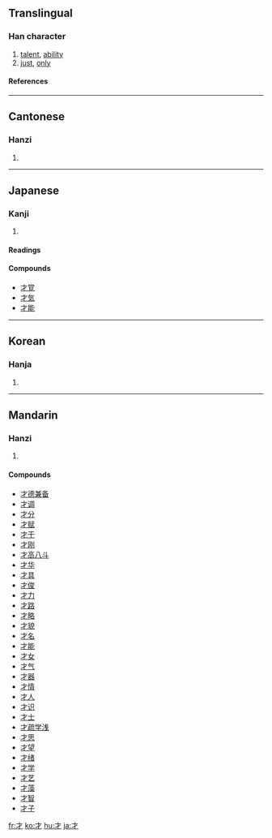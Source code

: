 ==Translingual==
===Han character===
{{Han char|rn=64|rad=手|as=00|sn=3|four=4020<sub>0</sub>|canj=木竹 (DH)}}
# [[talent]], [[ability]]
# [[just]], [[only]]
====References====
{{Han ref|kx=0416.300|dkj=11769|dj=0763.010|hdz=31824.020|uh=624D|ud=25165|bh=A47E|bd=42110}}
----
==Cantonese==
===Hanzi===
{{yue-hanzi|jyut=|y=[[choi4]]}}
# {{defn|Cantonese}}
----
==Japanese==
===Kanji===
{{ja-kanji|grade=2|rs=手00}}
# {{defn|Japanese}}
====Readings====
{{ja-readings|on=[[さい]] (sai), [[ざい]] (zai)|kun=[[わずかに]] (wazukani), [[ざえ]] (zae)}}

====Compounds====
*[[才覚]]
*[[才気]]
*[[才能]]
----
==Korean==
===Hanja===
{{ko-hanja|hangeul=[[재]]|eumhun=재주|rv=jae|mr=chae|y=cay}}
# {{defn|Korean}}
----
==Mandarin==
===Hanzi===
{{cmn-hanzi|pin=[[cái]] ([[cai2]])|wg=[[ts'ai2|ts'ai<sup>2</sup>]]}}
# {{defn|Mandarin}}

====Compounds====
*[[才德兼备]]
*[[才调]]
*[[才分]]
*[[才赋]]
*[[才干]]
*[[才刚]]
*[[才高八斗]]
*[[才华]]
*[[才具]]
*[[才俊]]
*[[才力]]
*[[才路]]
*[[才略]]
*[[才貌]]
*[[才名]]
*[[才能]]
*[[才女]]
*[[才气]]
*[[才器]]
*[[才情]]
*[[才人]]
*[[才识]]
*[[才士]]
*[[才疏学浅]]
*[[才思]]
*[[才望]]
*[[才绪]]
*[[才学]]
*[[才艺]]
*[[才藻]]
*[[才智]]
*[[才子]]

[[fr:才]]
[[ko:才]]
[[hu:才]]
[[ja:才]]